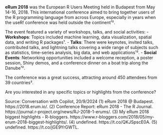 **eRum 2018** was the European R Users Meeting held in Budapest from May 14-16, 2018. This international conference aimed to bring together users of the R programming language from across Europe, especially in years when the useR! conference was held outside the continent¹².

The event featured a variety of workshops, talks, and social activities:
- **Workshops**: Topics included machine learning, data visualization, spatial data, and writing R packages¹.
- **Talks**: There were keynotes, invited talks, contributed talks, and lightning talks covering a wide range of subjects such as statistics, time-series analysis, big data, and web applications¹².
- **Social Events**: Networking opportunities included a welcome reception, a poster session, Shiny demos, and a conference dinner on a boat trip along the Danube¹².

The conference was a great success, attracting around 450 attendees from 39 countries².

Are you interested in any specific topics or highlights from the conference?

Source: Conversation with Copilot, 20/9/2024
(1) eRum 2018 @ Budapest. https://2018.erum.io/.
(2) Conference Report: eRum 2018 - The R Journal. https://journal.r-project.org/news/RJ-2018-1-erums/.
(3) My eRum 2018 biggest highlights - R-bloggers. https://www.r-bloggers.com/2018/05/my-erum-2018-biggest-highlights/.
(4) undefined. https://t.co/QKJSpscE0A.
(5) undefined. https://t.co/jGE9YrGWTL.
